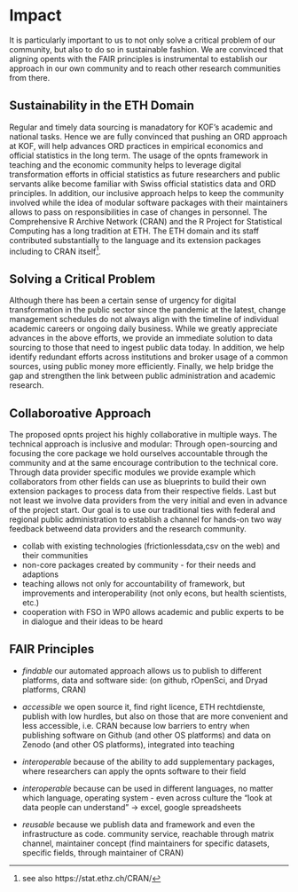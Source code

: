 # Impact 

<!-- **Instructions**
Please address these specific points:

- How sustainable is the proposed project inside the ETH Domain?

- To what extent will the planned project substantially advance the ORD field, or solve a critical outstanding problem in the targeted field(s)?

- To what extent does the proposal support a collaborative approach,
  involving significant synergies, complementarities, or/and scientific
  added-value to achieve its objectives? -->


It is particularly important to us to not only solve a critical problem of our community, but also to do so in sustainable fashion. We are convinced that aligning opents with the FAIR principles is instrumental to establish our approach in our own community and to reach other research communities from there. 

## Sustainability in the ETH Domain

Regular and timely data sourcing is manadatory for KOF's academic and national tasks. 
Hence we are fully convinced that pushing an ORD approach at KOF, will help advances ORD practices in empirical economics and official statistics in the long term. 
The usage of the opnts framework in teaching and the economic community helps to leverage digital transformation efforts in official statistics as future researchers and public servants alike become familiar with Swiss official statistics data and ORD principles. 
In addition, our inclusive approach helps to keep the community involved while the idea of modular software packages with their maintainers allows to pass on responsibilities in case of changes in personnel.
The Comprehensive R Archive Network (CRAN) and the R Project for Statistical Computing has a long tradition at ETH.
The ETH domain and its staff contributed substantially to the language and its extension packages including to CRAN itself^[see also https://stat.ethz.ch/CRAN/]. 

## Solving a Critical Problem

Although there has been a certain sense of urgency for digital transformation in the public sector since the pandemic at the latest, change management schedules do not always align with the timeline of individual academic careers or ongoing daily business. 
While we greatly appreciate advances in the above efforts, we provide an immediate solution to data sourcing to those that need to ingest public data today. 
In addition, we help identify redundant efforts across institutions and broker usage of a common sources, using public money more efficiently. 
Finally, we help bridge the gap and strengthen the link between public administration and academic research.



## Collaboroative Approach

The proposed opnts project his highly collaborative in multiple ways. 
The technical approach is inclusive and modular: Through open-sourcing and focusing the core package we hold ourselves accountable through the community and at the same encourage contribution to the technical core. 
Through data provider specific modules we provide example which collaborators from other fields can use as blueprints to build their own extension packages to process data from their respective fields. 
Last but not least we involve data providers from the very initial and even in advance of the project start. 
Our goal is to use our traditional ties with federal and regional public administration to establish a channel for hands-on two way feedback betweend data providers and the research community. 




- collab with existing technologies (frictionlessdata,csv on the web) and their communities
- non-core packages created by community - for their needs and adaptions 
- teaching allows not only for accountability of framework, but improvements and interoperability (not only econs, but health scientists, etc.)
- cooperation with FSO in WP0 allows academic and public experts to be in dialogue and their ideas to be heard 



## FAIR Principles 

- *findable* our automated approach allows us to publish to different platforms, data and software side: (on github, rOpenSci, and Dryad platforms, CRAN)

- *accessible* we open source it, find right licence, ETH rechtdienste, publish with low hurdles, but also on those that are more convenient and less accessible, i.e. CRAN because low barriers to entry when publishing software on Github (and other OS platforms) and data on Zenodo (and other OS platforms), integrated into teaching

- *interoperable* because of the ability to add supplementary packages, where researchers can apply the opnts software to their field 

- *interoperable* because can be used in different languages, no matter which language, operating system - even across culture the "look at data people can understand" -> excel, google spreadsheets 

- *reusable* because we publish data and framework and even the infrastructure as code. community service, reachable through matrix channel, maintainer concept (find maintainers for specific datasets, specific fields, through maintainer of CRAN)


